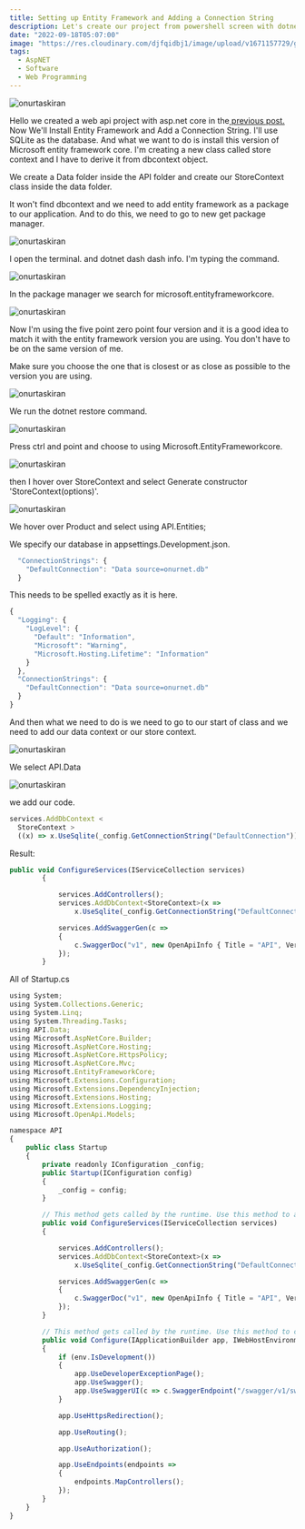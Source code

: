 ```yaml
---
title: Setting up Entity Framework and Adding a Connection String
description: Let's create our project from powershell screen with dotnet cli commands. I click Start, type PowerShell, and then click Windows PowerShell.
date: "2022-09-18T05:07:00"
image: "https://res.cloudinary.com/djfqidbj1/image/upload/v1671157729/gw2wtfbdlzb0iloucnpf.jpg"
tags:
  - AspNET
  - Software
  - Web Programming
---
```


<img
  className="w-full rounded-xl"
  src="https://res.cloudinary.com/djfqidbj1/image/upload/v1671157729/gw2wtfbdlzb0iloucnpf.jpg"
  alt="onurtaskiran"
/>

Hello we created a web api project with asp.net core in the<a href="/blog/creating-web-api-project-with-aspnet-core"> previous post.</a> Now We'll Install Entity Framework and Add a Connection String. I'll use SQLite as the database. And what we want to do is install this version of Microsoft entity framework core. I'm creating a new class called store context and I have to derive it from dbcontext object.

We create a Data folder inside the API folder and create our StoreContext class inside the data folder.

It won't find dbcontext and we need to add entity framework as a package to our application. And to do this, we need to go to new get package manager.

<img
  className="w-full "
  src="https://res.cloudinary.com/djfqidbj1/image/upload/v1704650321/dmd94dhl04jhqd1bkuxn.jpg"
  alt="onurtaskiran"
/>

I open the terminal. and dotnet dash dash info. I'm typing the command.

<img
  className="w-full "
  src="https://res.cloudinary.com/djfqidbj1/image/upload/v1704650320/rdobjplp6lpbqnnfrwnx.jpg"
  alt="onurtaskiran"
/>

In the package manager we search for microsoft.entityframeworkcore.

<img
  className="w-full "
  src="https://res.cloudinary.com/djfqidbj1/image/upload/v1704650322/kghyljca2th8bm6kuwmw.jpg"
  alt="onurtaskiran"
/>

Now I'm using the five point zero point four version and it is a good idea to match it with the entity framework version you are using. You don't have to be on the same version of me.

Make sure you choose the one that is closest or as close as possible to the version you are using.

<img
  className="w-full "
  src="https://res.cloudinary.com/djfqidbj1/image/upload/v1704650320/ya0wgxeb0g5iqhzruwce.jpg"
  alt="onurtaskiran"
/>

We run the dotnet restore command.

<img
  className="w-full "
  src="https://res.cloudinary.com/djfqidbj1/image/upload/v1704650321/nq5fba8hv8n9c2xnbukb.jpg"
  alt="onurtaskiran"
/>

Press ctrl and point and choose to using Microsoft.EntityFrameworkcore.

<img
  className="w-full "
  src="https://res.cloudinary.com/djfqidbj1/image/upload/v1704650321/nzgv2kszdmf3xtwxepsc.jpg"
  alt="onurtaskiran"
/>

then I hover over StoreContext and select Generate constructor 'StoreContext(options)'.

<img
  className="w-full "
  src="https://res.cloudinary.com/djfqidbj1/image/upload/v1704650321/vi5xriuojttv7hsrjndh.jpg"
  alt="onurtaskiran"
/>

We hover over Product and select using API.Entities;

We specify our database in appsettings.Development.json.

```javascript
  "ConnectionStrings": {
    "DefaultConnection": "Data source=onurnet.db"
  }

```

This needs to be spelled exactly as it is here.

```javascript
{
  "Logging": {
    "LogLevel": {
      "Default": "Information",
      "Microsoft": "Warning",
      "Microsoft.Hosting.Lifetime": "Information"
    }
  },
  "ConnectionStrings": {
    "DefaultConnection": "Data source=onurnet.db"
  }
}

```

And then what we need to do is we need to go to our start of class and we need to add our data context or our store context.

<img
  className="w-full "
  src="https://res.cloudinary.com/djfqidbj1/image/upload/v1704650321/y3bg28d6hmyhe4vd3phh.jpg"
  alt="onurtaskiran"
/>

We select API.Data

<img
  className="w-full "
  src="https://res.cloudinary.com/djfqidbj1/image/upload/v1704650322/lmzav6qlnjlnhq9woaks.jpg"
  alt="onurtaskiran"
/>

we add our code.

```javascript
services.AddDbContext <
  StoreContext >
  ((x) => x.UseSqlite(_config.GetConnectionString("DefaultConnection")));
```

Result:

```javascript
public void ConfigureServices(IServiceCollection services)
        {

            services.AddControllers();
            services.AddDbContext<StoreContext>(x =>
                x.UseSqlite(_config.GetConnectionString("DefaultConnection")));

            services.AddSwaggerGen(c =>
            {
                c.SwaggerDoc("v1", new OpenApiInfo { Title = "API", Version = "v1" });
            });
        }
```

All of Startup.cs

```javascript
using System;
using System.Collections.Generic;
using System.Linq;
using System.Threading.Tasks;
using API.Data;
using Microsoft.AspNetCore.Builder;
using Microsoft.AspNetCore.Hosting;
using Microsoft.AspNetCore.HttpsPolicy;
using Microsoft.AspNetCore.Mvc;
using Microsoft.EntityFrameworkCore;
using Microsoft.Extensions.Configuration;
using Microsoft.Extensions.DependencyInjection;
using Microsoft.Extensions.Hosting;
using Microsoft.Extensions.Logging;
using Microsoft.OpenApi.Models;

namespace API
{
    public class Startup
    {
        private readonly IConfiguration _config;
        public Startup(IConfiguration config)
        {
            _config = config;
        }

        // This method gets called by the runtime. Use this method to add services to the container.
        public void ConfigureServices(IServiceCollection services)
        {

            services.AddControllers();
            services.AddDbContext<StoreContext>(x =>
                x.UseSqlite(_config.GetConnectionString("DefaultConnection")));

            services.AddSwaggerGen(c =>
            {
                c.SwaggerDoc("v1", new OpenApiInfo { Title = "API", Version = "v1" });
            });
        }

        // This method gets called by the runtime. Use this method to configure the HTTP request pipeline.
        public void Configure(IApplicationBuilder app, IWebHostEnvironment env)
        {
            if (env.IsDevelopment())
            {
                app.UseDeveloperExceptionPage();
                app.UseSwagger();
                app.UseSwaggerUI(c => c.SwaggerEndpoint("/swagger/v1/swagger.json", "API v1"));
            }

            app.UseHttpsRedirection();

            app.UseRouting();

            app.UseAuthorization();

            app.UseEndpoints(endpoints =>
            {
                endpoints.MapControllers();
            });
        }
    }
}
```

